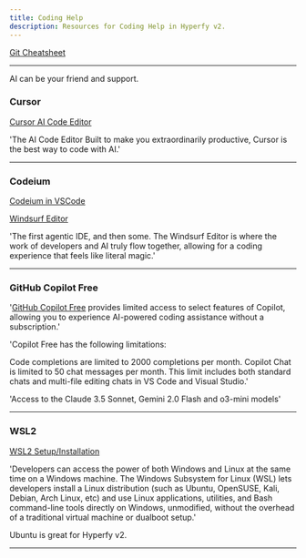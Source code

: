 ```yaml
---
title: Coding Help
description: Resources for Coding Help in Hyperfy v2.
---
```


<Aside title="Need a Git refresher?" type="tip">

[Git Cheatsheet](https://education.github.com/git-cheat-sheet-education.pdf)

</Aside>

---

<Aside type="tip">AI can be your friend and support.</Aside>


### Cursor

[Cursor AI Code Editor](https://www.cursor.com/)


'The AI Code Editor
Built to make you extraordinarily productive,
Cursor is the best way to code with AI.'

---

### Codeium

[Codeium in VSCode](https://codeium.com/vscode_tutorial)

[Windsurf Editor](https://codeium.com/windsurf)


'The first agentic IDE, and then some. The Windsurf Editor is where the work of developers and AI truly flow together, allowing for a coding experience that feels like literal magic.'

---

### GitHub Copilot Free

'[GitHub Copilot Free](https://docs.github.com/en/copilot/managing-copilot/managing-copilot-as-an-individual-subscriber/about-github-copilot-free) provides limited access to select features of Copilot, allowing you to experience AI-powered coding assistance without a subscription.'

'Copilot Free has the following limitations:

Code completions are limited to 2000 completions per month.
Copilot Chat is limited to 50 chat messages per month. This limit includes both standard chats and multi-file editing chats in VS Code and Visual Studio.'

'Access to the Claude 3.5 Sonnet, Gemini 2.0 Flash and o3-mini models'


---

### WSL2    <Icon name="linux" />


[WSL2 Setup/Installation](https://learn.microsoft.com/en-us/windows/wsl/install)

'Developers can access the power of both Windows and Linux at the same time on a Windows machine. The Windows Subsystem for Linux (WSL) lets developers install a Linux distribution (such as Ubuntu, OpenSUSE, Kali, Debian, Arch Linux, etc) and use Linux applications, utilities, and Bash command-line tools directly on Windows, unmodified, without the overhead of a traditional virtual machine or dualboot setup.'

<Aside type="note">Ubuntu is great for Hyperfy v2.</Aside>

---
